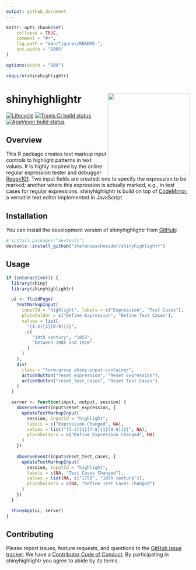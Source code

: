 ```yaml
---
output: github_document
---
```


<!-- README.md is generated from README.Rmd. Please edit that file -->

```r
knitr::opts_chunk$set(
	collapse = TRUE,
	comment = "#>",
	fig.path = "man/figures/README-",
	out.width = "100%"
)

options(width = "100")

require(shinyhighlightr)
```

# shinyhighlightr <img src="man/figures/example.gif" align="right" width="225" />

[![Lifecycle](https://img.shields.io/badge/lifecycle-experimental-orange.svg)](https://www.tidyverse.org/lifecycle/#experimental)
[![Travis CI build status](https://travis-ci.org/stefanieschneider/shinyhighlightr.svg?branch=master)](https://travis-ci.org/stefanieschneider/shinyhighlightr)
[![AppVeyor build status](https://ci.appveyor.com/api/projects/status/github/stefanieschneider/shinyhighlightr?branch=master&svg=true)](https://ci.appveyor.com/project/stefanieschneider/shinyhighlightr)

## Overview

This R package creates text markup input controls to highlight patterns in text values. It is highly inspired by the online regular expression tester and debugger [Regex101](https://regex101.com/). Two input fields are created: one to specify the expression to be marked; another where this expression is actually marked, e.g., in test cases for regular expressions. shinyhighlightr is build on top of [CodeMirror](https://github.com/codemirror/CodeMirror), a versatile text editor implemented in JavaScript.

## Installation

You can install the development version of shinyhighlightr from [GitHub](https://github.com/stefanieschneider/shinyhighlightr):

``` r
# install.packages("devtools")
devtools::install_github("stefanieschneider/shinyhighlightr")
```

## Usage

```r
if (interactive()) {
  library(shiny)
  library(shinyhighlightr)

  ui <- fluidPage(
    textMarkupInput(
      inputId = "highlight", labels = c("Expression", "Test Cases"),
      placeholder = c("Define Expression", "Define Test Cases"),
      values = list(
        "[1-2]{1}[0-9]{3}", 
        c(
          "19th century", "1855", 
          "between 1905 and 1910"
        )
      )
    ),
    div(
      class = "form-group shiny-input-container",
      actionButton("reset_expression", "Reset Expression"),
      actionButton("reset_test_cases", "Reset Test Cases")
    )
  )

  server <- function(input, output, session) {
    observeEvent(input$reset_expression, {
      updateTextMarkupInput(
        session, inputId = "highlight",
        labels = c("Expression Changed", NA),
        values = list("[1-2]{1}[7-8]{1}[0-9]{2}", NA),
        placeholders = c("Define Expression Changed", NA)
      )
    })
    
    observeEvent(input$reset_test_cases, {
      updateTextMarkupInput(
        session, inputId = "highlight",
        labels = c(NA, "Test Cases Changed"),
        values = list(NA, c("1750", "18th century")),
        placeholders = c(NA, "Define Test Cases Changed")
      )
    })
  }

  shinyApp(ui, server)
}
```

## Contributing

Please report issues, feature requests, and questions to the [GitHub issue tracker](https://github.com/stefanieschneider/shinyhighlightr/issues). We have a [Contributor Code of Conduct](https://github.com/stefanieschneider/shinyhighlightr/blob/master/CODE_OF_CONDUCT.md). By participating in shinyhighlightr you agree to abide by its terms.
